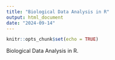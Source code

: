 ```yaml
---
title: "Biological Data Analysis in R"
output: html_document
date: "2024-09-14"
---
```


```r
knitr::opts_chunk$set(echo = TRUE)
```

Biological Data Analysis in R.